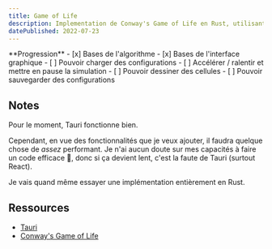 ```yaml
---
title: Game of Life
description: Implementation de Conway's Game of Life en Rust, utilisant Tauri pour l'interface graphique.
datePublished: 2022-07-23
---
```


<UrlPreview url="https://github.com/Vahor/game-of-life"/>

<Wip>
    **Progression**
    - [x] Bases de l'algorithme 
    - [x] Bases de l'interface graphique
    - [ ] Pouvoir charger des configurations 
    - [ ] Accélérer / ralentir et mettre en pause la simulation
    - [ ] Pouvoir dessiner des cellules
    - [ ] Pouvoir sauvegarder des configurations
</Wip>

## Notes

Pour le moment, Tauri fonctionne bien.

Cependant, en vue des fonctionnalités que je veux ajouter, il faudra quelque chose de *assez* performant.
Je n'ai aucun doute sur mes capacités à faire un code efficace 🤣, donc si ça devient lent, c'est la faute de Tauri (surtout React).

Je vais quand même essayer une implémentation entièrement en Rust.


## Ressources

- [Tauri](https://tauri.app/)
- [Conway's Game of Life](https://en.wikipedia.org/wiki/Conway%27s_Game_of_Life)
